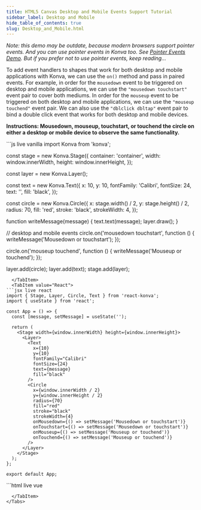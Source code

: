 ```yaml
---
title: HTML5 Canvas Desktop and Mobile Events Support Tutorial
sidebar_label: Desktop and Mobile
hide_table_of_contents: true
slug: Desktop_and_Mobile.html
---
```


_Note: this demo may be outdate, because modern browsers support pointer events. And you can use pointer events in Konva too. See [Pointer Events Demo](/docs/events/Pointer_Events.html). But if you prefer not to use pointer events, keep reading..._

To add event handlers to shapes that work for both desktop and mobile applications with Konva, we can use the `on()` method and pass in paired events.
For example, in order for the `mousedown` event to be triggered on desktop and mobile applications, we can use the `"mousedown touchstart"` event pair to cover both mediums.
In order for the `mouseup` event to be triggered on both desktop and mobile applications, we can use the `"mouseup touchend"` event pair.
We can also use the `"dblclick dbltap"` event pair to bind a double click event that works for both desktop and mobile devices.

**Instructions: Mousedown, mouseup, touchstart, or touchend the circle on either a desktop or mobile device to observe the same functionality.**


<Tabs>
  <TabItem value="Vanilla" default>
```js live vanilla
import Konva from 'konva';

const stage = new Konva.Stage({
  container: 'container',
  width: window.innerWidth,
  height: window.innerHeight,
});

const layer = new Konva.Layer();

const text = new Konva.Text({
  x: 10,
  y: 10,
  fontFamily: 'Calibri',
  fontSize: 24,
  text: '',
  fill: 'black',
});

const circle = new Konva.Circle({
  x: stage.width() / 2,
  y: stage.height() / 2,
  radius: 70,
  fill: 'red',
  stroke: 'black',
  strokeWidth: 4,
});

function writeMessage(message) {
  text.text(message);
  layer.draw();
}

// desktop and mobile events
circle.on('mousedown touchstart', function () {
  writeMessage('Mousedown or touchstart');
});

circle.on('mouseup touchend', function () {
  writeMessage('Mouseup or touchend');
});

layer.add(circle);
layer.add(text);
stage.add(layer);
```
  </TabItem>
  <TabItem value="React">
```jsx live react
import { Stage, Layer, Circle, Text } from 'react-konva';
import { useState } from 'react';

const App = () => {
  const [message, setMessage] = useState('');

  return (
    <Stage width={window.innerWidth} height={window.innerHeight}>
      <Layer>
        <Text
          x={10}
          y={10}
          fontFamily="Calibri"
          fontSize={24}
          text={message}
          fill="black"
        />
        <Circle
          x={window.innerWidth / 2}
          y={window.innerHeight / 2}
          radius={70}
          fill="red"
          stroke="black"
          strokeWidth={4}
          onMousedown={() => setMessage('Mousedown or touchstart')}
          onTouchstart={() => setMessage('Mousedown or touchstart')}
          onMouseup={() => setMessage('Mouseup or touchend')}
          onTouchend={() => setMessage('Mouseup or touchend')}
        />
      </Layer>
    </Stage>
  );
};

export default App;
```
  </TabItem>
  <TabItem value="Vue">
```html live vue
<template>
  <v-stage :config="stageSize">
    <v-layer>
      <v-text :config="textConfig" />
      <v-circle
        :config="circleConfig"
        @mousedown="handleStart"
        @touchstart="handleStart"
        @mouseup="handleEnd"
        @touchend="handleEnd"
      />
    </v-layer>
  </v-stage>
</template>

<script setup>
import { ref, computed } from 'vue';

const message = ref('');

const stageSize = {
  width: window.innerWidth,
  height: window.innerHeight
};

const textConfig = computed(() => ({
  x: 10,
  y: 10,
  fontFamily: 'Calibri',
  fontSize: 24,
  text: message.value,
  fill: 'black'
}));

const circleConfig = {
  x: window.innerWidth / 2,
  y: window.innerHeight / 2,
  radius: 70,
  fill: 'red',
  stroke: 'black',
  strokeWidth: 4
};

const handleStart = () => {
  message.value = 'Mousedown or touchstart';
};

const handleEnd = () => {
  message.value = 'Mouseup or touchend';
};
</script>
```
  </TabItem>
</Tabs> 